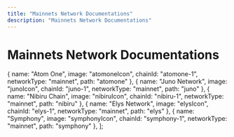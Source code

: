 ```yaml
---
title: "Mainnets Network Documentations"
description: "Mainnets Network Documentations"
---
```


# Mainnets Network Documentations

  {
    name: "Atom One",
    image: "atomoneIcon",
    chainId: "atomone-1",
    networkType: "mainnet",
    path: "atomone"
  },
  {
    name: "Juno Network",
    image: "junoIcon",
    chainId: "juno-1",
    networkType: "mainnet",
    path: "juno"
  },
  {
    name: "Nibiru Chain",
    image: "nibiruIcon",
    chainId: "nibiru-1",
    networkType: "mainnet",
    path: "nibiru"
  },
  {
    name: "Elys Network",
    image: "elysIcon",
    chainId: "elys-1",
    networkType: "mainnet",
    path: "elys"
  },
  {
    name: "Symphony",
    image: "symphonyIcon",
    chainId: "symphony-1",
    networkType: "mainnet",
    path: "symphony"
  },
];

<NetworkGrid networks={networks} />